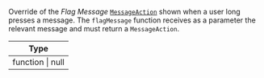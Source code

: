Override of the *Flag Message* [`MessageAction`](/reactnative/object-types/message-action) shown when a user long presses a message.
The `flagMessage` function receives as a parameter the relevant message and must return a `MessageAction`.

| Type |
| - |
| function \| null |
